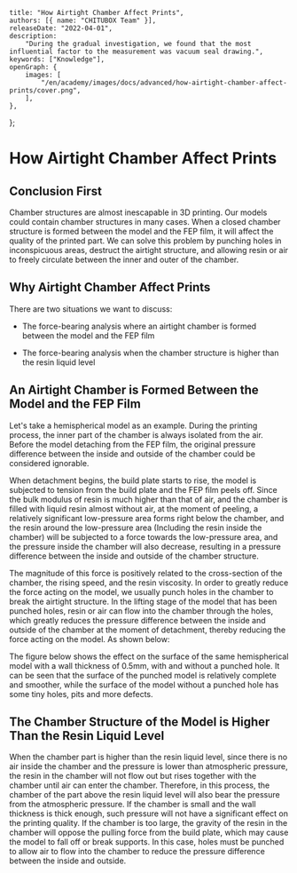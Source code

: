 	title: "How Airtight Chamber Affect Prints",
	authors: [{ name: "CHITUBOX Team" }],
	releaseDate: "2022-04-01",
	description:
		"During the gradual investigation, we found that the most influential factor to the measurement was vacuum seal drawing.",
	keywords: ["Knowledge"],
	openGraph: {
		images: [
			"/en/academy/images/docs/advanced/how-airtight-chamber-affect-prints/cover.png",
		],
	},
};

# How Airtight Chamber Affect Prints

## Conclusion First

Chamber structures are almost inescapable in 3D printing. Our models could contain chamber structures in many cases. When a closed chamber structure is formed between the model and the FEP film, it will affect the quality of the printed part. We can solve this problem by punching holes in inconspicuous areas, destruct the airtight structure, and allowing resin or air to freely circulate between the inner and outer of the chamber.

## Why Airtight Chamber Affect Prints

There are two situations we want to discuss:

-   The force-bearing analysis where an airtight chamber is formed between the model and the FEP film

-   The force-bearing analysis when the chamber structure is higher than the resin liquid level

## An Airtight Chamber is Formed Between the Model and the FEP Film

Let's take a hemispherical model as an example. During the printing process, the inner part of the chamber is always isolated from the air. Before the model detaching from the FEP film, the original pressure difference between the inside and outside of the chamber could be considered ignorable.

When detachment begins, the build plate starts to rise, the model is subjected to tension from the build plate and the FEP film peels off. Since the bulk modulus of resin is much higher than that of air, and the chamber is filled with liquid resin almost without air, at the moment of peeling, a relatively significant low-pressure area forms right below the chamber, and the resin around the low-pressure area (Including the resin inside the chamber) will be subjected to a force towards the low-pressure area, and the pressure inside the chamber will also decrease, resulting in a pressure difference between the inside and outside of the chamber structure.

The magnitude of this force is positively related to the cross-section of the chamber, the rising speed, and the resin viscosity. In order to greatly reduce the force acting on the model, we usually punch holes in the chamber to break the airtight structure. In the lifting stage of the model that has been punched holes, resin or air can flow into the chamber through the holes, which greatly reduces the pressure difference between the inside and outside of the chamber at the moment of detachment, thereby reducing the force acting on the model. As shown below:

<ImageContainer>
	<AntdImage
		alt="airtight chamber without/with a hole"
		src={
			"/en/academy/images/docs/advanced/how-airtight-chamber-affect-prints/airtight-chamber-withoutwith-a-hole-01.gif"
		}
	/>
</ImageContainer>

The figure below shows the effect on the surface of the same hemispherical model with a wall thickness of 0.5mm, with and without a punched hole. It can be seen that the surface of the punched model is relatively complete and smoother, while the surface of the model without a punched hole has some tiny holes, pits and more defects.

<ImageContainer>
	<AntdImage
		alt="airtight chamber without/with a hole"
		src={
			"/en/academy/images/docs/advanced/how-airtight-chamber-affect-prints/airtight-chamber-withoutwith-a-hole-02.png"
		}
	/>
</ImageContainer>

## The Chamber Structure of the Model is Higher Than the Resin Liquid Level

When the chamber part is higher than the resin liquid level, since there is no air inside the chamber and the pressure is lower than atmospheric pressure, the resin in the chamber will not flow out but rises together with the chamber until air can enter the chamber. Therefore, in this process, the chamber of the part above the resin liquid level will also bear the pressure from the atmospheric pressure. If the chamber is small and the wall thickness is thick enough, such pressure will not have a significant effect on the printing quality. If the chamber is too large, the gravity of the resin in the chamber will oppose the pulling force from the build plate, which may cause the model to fall off or break supports. In this case, holes must be punched to allow air to flow into the chamber to reduce the pressure difference between the inside and outside.
